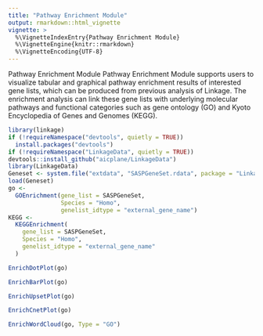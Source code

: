 ```yaml
---
title: "Pathway Enrichment Module"
output: rmarkdown::html_vignette
vignette: >
  %\VignetteIndexEntry{Pathway Enrichment Module}
  %\VignetteEngine{knitr::rmarkdown}
  %\VignetteEncoding{UTF-8}
---
```


Pathway Enrichment Module
Pathway Enrichment Module supports users to visualize tabular and graphical pathway enrichment results of interested gene lists, which can be produced from previous analysis of Linkage. The enrichment analysis can link these gene lists with underlying molecular pathways and functional categories such as gene ontology (GO) and Kyoto Encyclopedia of Genes and Genomes (KEGG).

```r
library(linkage)
if (!requireNamespace("devtools", quietly = TRUE))
  install.packages("devtools")
if (!requireNamespace("LinkageData", quietly = TRUE))
devtools::install_github("aicplane/LinkageData")
library(LinkageData)
Geneset <- system.file("extdata", "SASPGeneSet.rdata", package = "LinkageData")
load(Geneset)
go <-
  GOEnrichment(gene_list = SASPGeneSet,
               Species = "Homo",
               genelist_idtype = "external_gene_name")
KEGG <-
  KEGGEnrichment(
    gene_list = SASPGeneSet,
    Species = "Homo",
    genelist_idtype = "external_gene_name"
  )
```

```r
EnrichDotPlot(go)
```

```r
EnrichBarPlot(go)
```

```r
EnrichUpsetPlot(go)
```

```r
EnrichCnetPlot(go)
```

```r
EnrichWordCloud(go, Type = "GO")
```
